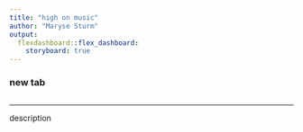 ```yaml
---
title: "high on music"
author: "Maryse Sturm"
output: 
  flexdashboard::flex_dashboard:
    storyboard: true
---
```



### new tab 

```r

```

***

description 


